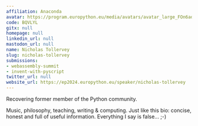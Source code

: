 ```yaml
---
affiliation: Anaconda
avatar: https://program.europython.eu/media/avatars/avatar_large_FOn6ad4.jpg
code: BQVLYL
gitx: null
homepage: null
linkedin_url: null
mastodon_url: null
name: Nicholas Tollervey
slug: nicholas-tollervey
submissions:
- webassembly-summit
- invent-with-pyscript
twitter_url: null
website_url: https://ep2024.europython.eu/speaker/nicholas-tollervey
---
```


Recovering former member of the Python community.

Music, philosophy, teaching, writing & computing. Just like this bio: concise, honest and full of useful information. Everything I say is false... ;-)
